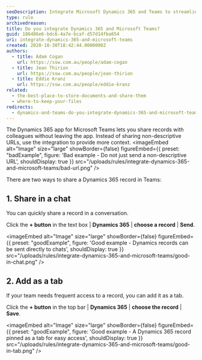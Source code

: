 ```yaml
---
seoDescription: Integrate Microsoft Dynamics 365 and Teams to streamline communication and collaboration across your organization.
type: rule
archivedreason:
title: Do you integrate Dynamics 365 and Microsoft Teams?
guid: 186486e6-bdc6-4a7e-bcaf-d57d14fba654
uri: integrate-dynamics-365-and-microsoft-teams
created: 2020-10-30T18:42:44.0000000Z
authors:
  - title: Adam Cogan
    url: https://ssw.com.au/people/adam-cogan
  - title: Jean Thirion
    url: https://ssw.com.au/people/jean-thirion
  - title: Eddie Kranz
    url: https://ssw.com.au/people/eddie-kranz
related:
  - the-best-place-to-store-documents-and-share-them
  - where-to-keep-your-files
redirects:
  - dynamics-and-teams-do-you-integrate-dynamics-365-and-microsoft-teams
---
```


The Dynamics 365 app for Microsoft Teams lets you share records with colleagues without leaving the app. Instead of sharing non-descriptive URLs, use the integration to provide more context.
<imageEmbed
  alt="Image"
  size="large"
  showBorder={false}
  figureEmbed={{
    preset: "badExample",
    figure: 'Bad example - Do not just send a non-descriptive URL',
    shouldDisplay: true
  }}
  src="/uploads/rules/integrate-dynamics-365-and-microsoft-teams/bad-url.png"
/>

There are two ways to share a Dynamics 365 record in Teams:

## 1. Share in a chat

You can quickly share a record in a conversation.

Click the **+ button** in the text box | **Dynamics 365** | **choose a record** | **Send**.

<imageEmbed
  alt="Image"
  size="large"
  showBorder={false}
  figureEmbed={{
    preset: "goodExample",
    figure: 'Good example - Dynamics records can be sent directly to chats',
    shouldDisplay: true
  }}
  src="/uploads/rules/integrate-dynamics-365-and-microsoft-teams/good-in-chat.png"
/>

## 2. Add as a tab

If your team needs frequent access to a record, you can add it as a tab.

Click the **+ button** in the top bar | **Dynamics 365** | **choose the record** | **Save**.

<imageEmbed
  alt="Image"
  size="large"
  showBorder={false}
  figureEmbed={{
    preset: "goodExample",
    figure: 'Good example - A Dynamics 365 record pinned as a tab for easy access',
    shouldDisplay: true
  }}
  src="/uploads/rules/integrate-dynamics-365-and-microsoft-teams/good-in-tab.png"
/>